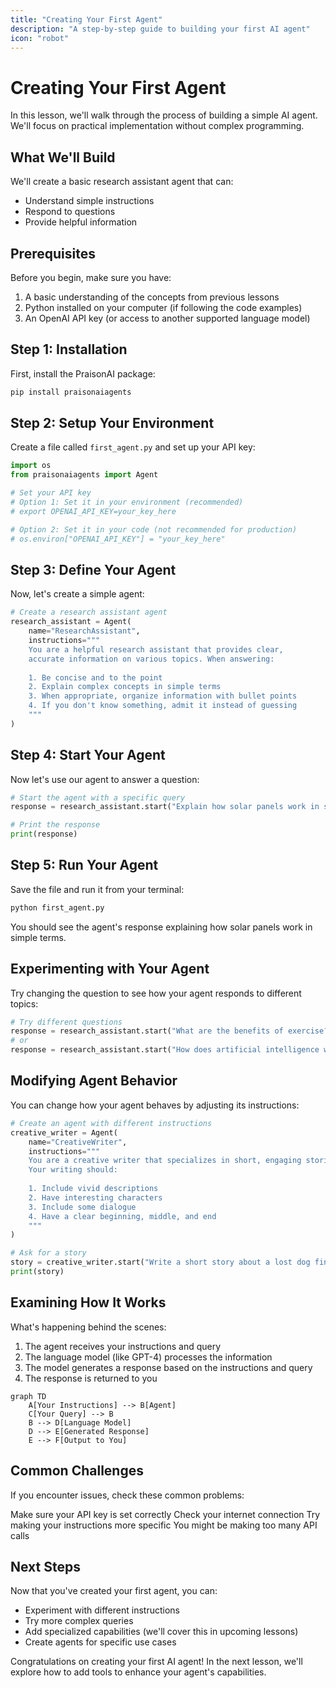```yaml
---
title: "Creating Your First Agent"
description: "A step-by-step guide to building your first AI agent"
icon: "robot"
---
```


# Creating Your First Agent

In this lesson, we'll walk through the process of building a simple AI agent. We'll focus on practical implementation without complex programming.

## What We'll Build

We'll create a basic research assistant agent that can:
- Understand simple instructions
- Respond to questions
- Provide helpful information

## Prerequisites

Before you begin, make sure you have:

1. A basic understanding of the concepts from previous lessons
2. Python installed on your computer (if following the code examples)
3. An OpenAI API key (or access to another supported language model)

## Step 1: Installation

First, install the PraisonAI package:

```bash
pip install praisonaiagents
```

## Step 2: Setup Your Environment

Create a file called `first_agent.py` and set up your API key:

```python
import os
from praisonaiagents import Agent

# Set your API key
# Option 1: Set it in your environment (recommended)
# export OPENAI_API_KEY=your_key_here

# Option 2: Set it in your code (not recommended for production)
# os.environ["OPENAI_API_KEY"] = "your_key_here"
```

## Step 3: Define Your Agent

Now, let's create a simple agent:

```python
# Create a research assistant agent
research_assistant = Agent(
    name="ResearchAssistant",
    instructions="""
    You are a helpful research assistant that provides clear, 
    accurate information on various topics. When answering:
    
    1. Be concise and to the point
    2. Explain complex concepts in simple terms
    3. When appropriate, organize information with bullet points
    4. If you don't know something, admit it instead of guessing
    """
)
```

## Step 4: Start Your Agent

Now let's use our agent to answer a question:

```python
# Start the agent with a specific query
response = research_assistant.start("Explain how solar panels work in simple terms")

# Print the response
print(response)
```

## Step 5: Run Your Agent

Save the file and run it from your terminal:

```bash
python first_agent.py
```

You should see the agent's response explaining how solar panels work in simple terms.

## Experimenting with Your Agent

Try changing the question to see how your agent responds to different topics:

```python
# Try different questions
response = research_assistant.start("What are the benefits of exercise?")
# or
response = research_assistant.start("How does artificial intelligence work?")
```

## Modifying Agent Behavior

You can change how your agent behaves by adjusting its instructions:

```python
# Create an agent with different instructions
creative_writer = Agent(
    name="CreativeWriter",
    instructions="""
    You are a creative writer that specializes in short, engaging stories.
    Your writing should:
    
    1. Include vivid descriptions
    2. Have interesting characters
    3. Include some dialogue
    4. Have a clear beginning, middle, and end
    """
)

# Ask for a story
story = creative_writer.start("Write a short story about a lost dog finding its way home")
print(story)
```

## Examining How It Works

What's happening behind the scenes:

1. The agent receives your instructions and query
2. The language model (like GPT-4) processes the information
3. The model generates a response based on the instructions and query
4. The response is returned to you

```mermaid
graph TD
    A[Your Instructions] --> B[Agent]
    C[Your Query] --> B
    B --> D[Language Model]
    D --> E[Generated Response]
    E --> F[Output to You]
```

## Common Challenges

If you encounter issues, check these common problems:

<CardGroup cols={2}>
  <Card title="API Key Issues" icon="key">
    Make sure your API key is set correctly
  </Card>
  <Card title="Connection Problems" icon="wifi">
    Check your internet connection
  </Card>
  <Card title="Unclear Instructions" icon="circle-question">
    Try making your instructions more specific
  </Card>
  <Card title="Rate Limits" icon="hand">
    You might be making too many API calls
  </Card>
</CardGroup>

## Next Steps

Now that you've created your first agent, you can:
- Experiment with different instructions
- Try more complex queries
- Add specialized capabilities (we'll cover this in upcoming lessons)
- Create agents for specific use cases

Congratulations on creating your first AI agent! In the next lesson, we'll explore how to add tools to enhance your agent's capabilities.

